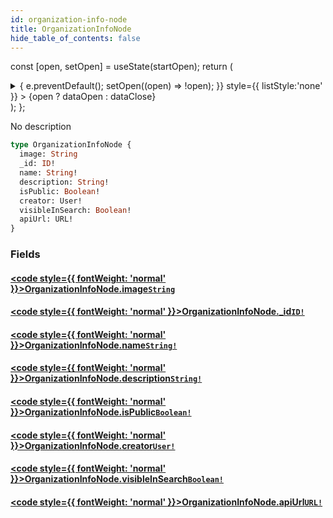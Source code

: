 ```yaml
---
id: organization-info-node
title: OrganizationInfoNode
hide_table_of_contents: false
---
```






const [open, setOpen] = useState(startOpen);
return (
<details {...(open ? { open: true } : {})} className="details" style={{ border:'none', boxShadow:'none', background:'var(--ifm-background-color)' }}>
<summary
onClick={(e) => {
e.preventDefault();
setOpen((open) => !open);
}}
style={{ listStyle:'none' }} >
{open ? dataOpen : dataClose}
</summary>
{open && children}
</details>
);
};

No description

```graphql
type OrganizationInfoNode {
  image: String
  _id: ID!
  name: String!
  description: String!
  isPublic: Boolean!
  creator: User!
  visibleInSearch: Boolean!
  apiUrl: URL!
}
```

### Fields

#### [<code style={{ fontWeight: 'normal' }}>OrganizationInfoNode.<b>image</b></code>](#)<Bullet />[`String`](../../../docs/schema/scalars/string) <Badge class="secondary" text="scalar"/>

>

#### [<code style={{ fontWeight: 'normal' }}>OrganizationInfoNode.<b>\_id</b></code>](#)<Bullet />[`ID!`](../../../docs/schema/scalars/id) <Badge class="secondary" text="non-null"/> <Badge class="secondary" text="scalar"/>

>

#### [<code style={{ fontWeight: 'normal' }}>OrganizationInfoNode.<b>name</b></code>](#)<Bullet />[`String!`](../../../docs/schema/scalars/string) <Badge class="secondary" text="non-null"/> <Badge class="secondary" text="scalar"/>

>

#### [<code style={{ fontWeight: 'normal' }}>OrganizationInfoNode.<b>description</b></code>](#)<Bullet />[`String!`](../../../docs/schema/scalars/string) <Badge class="secondary" text="non-null"/> <Badge class="secondary" text="scalar"/>

>

#### [<code style={{ fontWeight: 'normal' }}>OrganizationInfoNode.<b>isPublic</b></code>](#)<Bullet />[`Boolean!`](../../../docs/schema/scalars/boolean) <Badge class="secondary" text="non-null"/> <Badge class="secondary" text="scalar"/>

>

#### [<code style={{ fontWeight: 'normal' }}>OrganizationInfoNode.<b>creator</b></code>](#)<Bullet />[`User!`](../../../docs/schema/objects/user) <Badge class="secondary" text="non-null"/> <Badge class="secondary" text="object"/>

>

#### [<code style={{ fontWeight: 'normal' }}>OrganizationInfoNode.<b>visibleInSearch</b></code>](#)<Bullet />[`Boolean!`](../../../docs/schema/scalars/boolean) <Badge class="secondary" text="non-null"/> <Badge class="secondary" text="scalar"/>

>

#### [<code style={{ fontWeight: 'normal' }}>OrganizationInfoNode.<b>apiUrl</b></code>](#)<Bullet />[`URL!`](../../../docs/schema/scalars/url) <Badge class="secondary" text="non-null"/> <Badge class="secondary" text="scalar"/>

>
